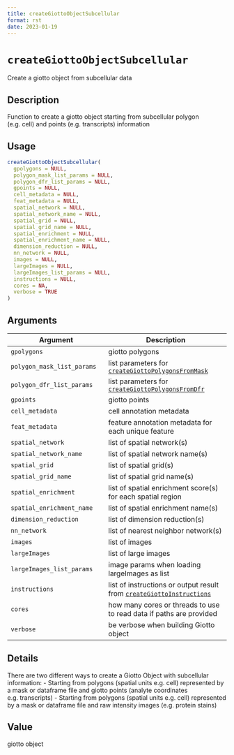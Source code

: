 ```yaml
--- 
title: createGiottoObjectSubcellular 
format: rst 
date: 2023-01-19 
--- 
```

# `createGiottoObjectSubcellular`

Create a giotto object from subcellular data


## Description

Function to create a giotto object starting from subcellular polygon (e.g. cell) and points (e.g. transcripts) information


## Usage

```r
createGiottoObjectSubcellular(
  gpolygons = NULL,
  polygon_mask_list_params = NULL,
  polygon_dfr_list_params = NULL,
  gpoints = NULL,
  cell_metadata = NULL,
  feat_metadata = NULL,
  spatial_network = NULL,
  spatial_network_name = NULL,
  spatial_grid = NULL,
  spatial_grid_name = NULL,
  spatial_enrichment = NULL,
  spatial_enrichment_name = NULL,
  dimension_reduction = NULL,
  nn_network = NULL,
  images = NULL,
  largeImages = NULL,
  largeImages_list_params = NULL,
  instructions = NULL,
  cores = NA,
  verbose = TRUE
)
```


## Arguments

Argument      |Description
------------- |----------------
`gpolygons`     |     giotto polygons
`polygon_mask_list_params`     |     list parameters for [`createGiottoPolygonsFromMask`](#creategiottopolygonsfrommask)
`polygon_dfr_list_params`     |     list parameters for [`createGiottoPolygonsFromDfr`](#creategiottopolygonsfromdfr)
`gpoints`     |     giotto points
`cell_metadata`     |     cell annotation metadata
`feat_metadata`     |     feature annotation metadata for each unique feature
`spatial_network`     |     list of spatial network(s)
`spatial_network_name`     |     list of spatial network name(s)
`spatial_grid`     |     list of spatial grid(s)
`spatial_grid_name`     |     list of spatial grid name(s)
`spatial_enrichment`     |     list of spatial enrichment score(s) for each spatial region
`spatial_enrichment_name`     |     list of spatial enrichment name(s)
`dimension_reduction`     |     list of dimension reduction(s)
`nn_network`     |     list of nearest neighbor network(s)
`images`     |     list of images
`largeImages`     |     list of large images
`largeImages_list_params`     |     image params when loading largeImages as list
`instructions`     |     list of instructions or output result from [`createGiottoInstructions`](#creategiottoinstructions)
`cores`     |     how many cores or threads to use to read data if paths are provided
`verbose`     |     be verbose when building Giotto object


## Details

There are two different ways to create a Giotto Object with subcellular information:
 - Starting from polygons (spatial units e.g. cell) represented by a mask or dataframe file and giotto points (analyte coordinates e.g. transcripts)
 - Starting from polygons (spatial units e.g. cell) represented by a mask or dataframe file and raw intensity images (e.g. protein stains)


## Value

giotto object



